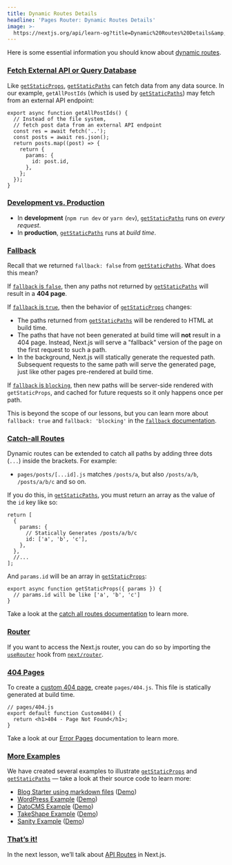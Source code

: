 ```yaml
---
title: Dynamic Routes Details
headline: 'Pages Router: Dynamic Routes Details'
image: >-
  https://nextjs.org/api/learn-og?title=Dynamic%20Routes%20Details&amp;chapter=36
---
```


Here is some essential information you should know about [dynamic routes](/docs/routing/dynamic-routes).

### [Fetch External API or Query Database](#fetch-external-api-or-query-database)

Like [`getStaticProps`](/docs/basic-features/data-fetching#getstaticprops-static-generation), [`getStaticPaths`](/docs/basic-features/data-fetching#getstaticpaths-static-generation) can fetch data from any data source. In our example, `getAllPostIds` (which is used by [`getStaticPaths`](/docs/basic-features/data-fetching#getstaticpaths-static-generation)) may fetch from an external API endpoint:

```
export async function getAllPostIds() {
  // Instead of the file system,
  // fetch post data from an external API endpoint
  const res = await fetch('..');
  const posts = await res.json();
  return posts.map((post) => {
    return {
      params: {
        id: post.id,
      },
    };
  });
}
```

### [Development vs. Production](#development-vs-production)

*   In **development** (`npm run dev` or `yarn dev`), [`getStaticPaths`](/docs/basic-features/data-fetching#getstaticpaths-static-generation) runs on _every request_.
*   In **production**, [`getStaticPaths`](/docs/basic-features/data-fetching#getstaticpaths-static-generation) runs at _build time_.

### [Fallback](#fallback)

Recall that we returned `fallback: false` from [`getStaticPaths`](/docs/basic-features/data-fetching#getstaticpaths-static-generation). What does this mean?

If [`fallback` is `false`](/docs/basic-features/data-fetching#fallback-false), then any paths not returned by [`getStaticPaths`](/docs/basic-features/data-fetching#getstaticpaths-static-generation) will result in a **404 page**.

If [`fallback` is `true`](/docs/basic-features/data-fetching#fallback-true), then the behavior of [`getStaticProps`](/docs/basic-features/data-fetching#getstaticprops-static-generation) changes:

*   The paths returned from [`getStaticPaths`](/docs/basic-features/data-fetching#getstaticpaths-static-generation) will be rendered to HTML at build time.
*   The paths that have not been generated at build time will **not** result in a 404 page. Instead, Next.js will serve a "fallback" version of the page on the first request to such a path.
*   In the background, Next.js will statically generate the requested path. Subsequent requests to the same path will serve the generated page, just like other pages pre-rendered at build time.

If [`fallback` is `blocking`](/docs/basic-features/data-fetching#fallback-blocking), then new paths will be server-side rendered with `getStaticProps`, and cached for future requests so it only happens once per path.

This is beyond the scope of our lessons, but you can learn more about `fallback: true` and `fallback: 'blocking'` in the [`fallback` documentation](/docs/api-reference/data-fetching/get-static-paths#fallback-false).

### [Catch-all Routes](#catch-all-routes)

Dynamic routes can be extended to catch all paths by adding three dots (`...`) inside the brackets. For example:

*   `pages/posts/[...id].js` matches `/posts/a`, but also `/posts/a/b`, `/posts/a/b/c` and so on.

If you do this, in [`getStaticPaths`](/docs/basic-features/data-fetching#getstaticpaths-static-generation), you must return an array as the value of the `id` key like so:

```
return [
  {
    params: {
      // Statically Generates /posts/a/b/c
      id: ['a', 'b', 'c'],
    },
  },
  //...
];
```

And `params.id` will be an array in [`getStaticProps`](/docs/basic-features/data-fetching#getstaticprops-static-generation):

```
export async function getStaticProps({ params }) {
  // params.id will be like ['a', 'b', 'c']
}
```

Take a look at the [catch all routes documentation](/docs/routing/dynamic-routes#catch-all-routes) to learn more.

### [Router](#router)

If you want to access the Next.js router, you can do so by importing the [`useRouter`](/docs/api-reference/next/router#userouter) hook from [`next/router`](/docs/api-reference/next/router).

### [404 Pages](#404-pages)

To create a [custom 404 page](/docs/advanced-features/custom-error-page#404-page), create `pages/404.js`. This file is statically generated at build time.

```
// pages/404.js
export default function Custom404() {
  return <h1>404 - Page Not Found</h1>;
}
```

Take a look at our [Error Pages](/docs/advanced-features/custom-error-page) documentation to learn more.

### [More Examples](#more-examples)

We have created several examples to illustrate [`getStaticProps`](/docs/basic-features/data-fetching#getstaticprops-static-generation) and [`getStaticPaths`](/docs/basic-features/data-fetching#getstaticpaths-static-generation) — take a look at their source code to learn more:

*   [Blog Starter using markdown files](https://github.com/vercel/next.js/tree/canary/examples/blog-starter) ([Demo](https://next-blog-starter.vercel.app/))
*   [WordPress Example](https://github.com/vercel/next.js/tree/canary/examples/cms-wordpress) ([Demo](https://next-blog-wordpress.vercel.app/))
*   [DatoCMS Example](https://github.com/vercel/next.js/tree/canary/examples/cms-datocms) ([Demo](https://next-blog-datocms.vercel.app/))
*   [TakeShape Example](https://github.com/vercel/next.js/tree/canary/examples/cms-takeshape) ([Demo](https://next-blog-takeshape.vercel.app/))
*   [Sanity Example](https://github.com/vercel/next.js/tree/canary/examples/cms-sanity) ([Demo](https://next-blog-sanity.vercel.app/))

### [That’s it!](#thats-it)

In the next lesson, we’ll talk about [API Routes](/docs/api-routes/introduction) in Next.js.
